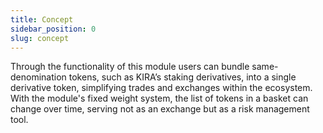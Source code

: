 ```yaml
---
title: Concept
sidebar_position: 0
slug: concept
---
```





Through the functionality of this module users can bundle same-denomination tokens, such as KIRA’s staking derivatives, into a single derivative token, simplifying trades and exchanges within the ecosystem. With the module's fixed weight system, the list of tokens in a basket can change over time, serving not as an exchange but as a risk management tool.

